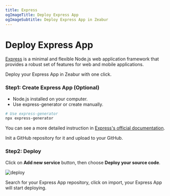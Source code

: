 ```yaml
---
title: Express
ogImageTitle: Deploy Express App
ogImageSubtitle: Deploy Express App in Zeabur
---
```


# Deploy Express App

[Express](https://expressjs.com/) is a minimal and flexible Node.js web application framework that provides a robust set of features for web and mobile applications.

Deploy your Express App in Zeabur with one click.

### Step1: Create Express App (Optional)

- Node.js installed on your computer.
- Use express-generator or create manually.

```bash
# Use express-generator
npx express-generator
```

You can see a more detailed instruction in [Express's official documentation](https://expressjs.com/en/starter/installing.html).

Init a GitHub repository for it and upload to your GitHub.

### Step2: Deploy

Click on **Add new service** button, then choose **Deploy your source code**.

![deploy](/deploy/common/select-service.en-US.png)

Search for your Express App repository, click on import, your Express App will start deploying.

